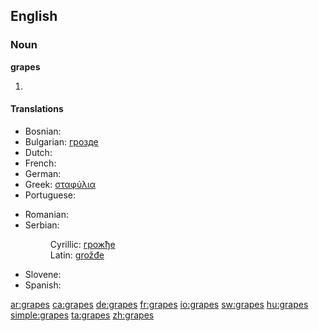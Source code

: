 ==English==

===Noun===
'''grapes'''

# {{plural of|[[grape]]}}

====Translations====
{{trans-top|plural of grape}}
* Bosnian: {{t-|bs|grožđe|n|p}}
* Bulgarian: [[грозде]] {{n|p}}
* Dutch: {{t+|nl|druiven|f|p}}
* French: {{t+|fr|raisins|m|p}}
* German: {{t-|de|Trauben|f|p}}
* Greek: [[σταφύλια]]
* Portuguese: {{t+|pt|uvas|f|p}}
{{trans-mid}}
* Romanian: {{t-|ro|struguri|m|p}}
* Serbian:
*: Cyrillic: [[грожђе#Serbian|грожђе]] {{n}} {{p}}
*: Latin: [[grožđe#Serbian|grožđe]] {{n}} {{p}}
* Slovene: {{t+|sl|grozdje|n|p}}
* Spanish: {{t-|es|uvas|f|p}}
{{trans-bottom}}

[[ar:grapes]]
[[ca:grapes]]
[[de:grapes]]
[[fr:grapes]]
[[io:grapes]]
[[sw:grapes]]
[[hu:grapes]]
[[simple:grapes]]
[[ta:grapes]]
[[zh:grapes]]